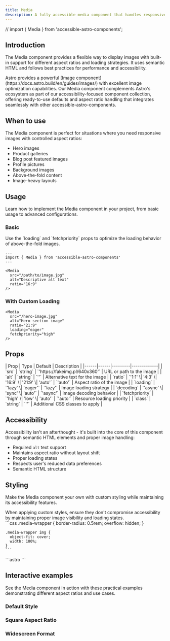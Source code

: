 ```yaml
---
title: Media
description: A fully accessible media component that handles responsive images with customizable aspect ratios and loading strategies.
---
```


// import { Media } from 'accessible-astro-components';

## Introduction

The Media component provides a flexible way to display images with built-in support for different aspect ratios and loading strategies. It uses semantic HTML and follows best practices for performance and accessibility.

<Aside type="note" title="Astro's Image component">
  Astro provides a powerful [Image component](https://docs.astro.build/en/guides/images/) with excellent image optimization capabilities. Our Media component complements Astro's ecosystem as part of our accessibility-focused component collection, offering ready-to-use defaults and aspect ratio handling that integrates seamlessly with other accessible-astro-components.
</Aside>

## When to use

The Media component is perfect for situations where you need responsive images with controlled aspect ratios:

- Hero images
- Product galleries
- Blog post featured images
- Profile pictures
- Background images
- Above-the-fold content
- Image-heavy layouts

## Usage

Learn how to implement the Media component in your project, from basic usage to advanced configurations.

### Basic

<Aside type="tip" title="Loading strategy">
  Use the `loading` and `fetchpriority` props to optimize the loading behavior of above-the-fold images.
</Aside>

```astro
---
import { Media } from 'accessible-astro-components'
---

<Media 
  src="/path/to/image.jpg"
  alt="Descriptive alt text"
  ratio="16:9"
/>
```

### With Custom Loading

```astro
<Media 
  src="/hero-image.jpg"
  alt="Hero section image"
  ratio="21:9"
  loading="eager"
  fetchpriority="high"
/>
```

## Props

<div class="props-wrapper">
| Prop | Type | Default | Description |
|------|------|---------|-------------|
| `src` | `string` | `'https://fakeimg.pl/640x360'` | URL or path to the image |
| `alt` | `string` | `''` | Alternative text for the image |
| `ratio` | `'1:1' \| '4:3' \| '16:9' \| '21:9' \| 'auto'` | `'auto'` | Aspect ratio of the image |
| `loading` | `'lazy' \| 'eager'` | `'lazy'` | Image loading strategy |
| `decoding` | `'async' \| 'sync' \| 'auto'` | `'async'` | Image decoding behavior |
| `fetchpriority` | `'high' \| 'low' \| 'auto'` | `'auto'` | Resource loading priority |
| `class` | `string` | `''` | Additional CSS classes to apply |
</div>

## Accessibility

Accessibility isn't an afterthought - it's built into the core of this component through semantic HTML elements and proper image handling:

- Required `alt` text support
- Maintains aspect ratio without layout shift
- Proper loading states
- Respects user's reduced data preferences
- Semantic HTML structure

## Styling

Make the Media component your own with custom styling while maintaining its accessibility features.

<Aside type="caution" title="Accessibility considerations">
  When applying custom styles, ensure they don't compromise accessibility by maintaining proper image visibility and loading states.
</Aside>

<Tabs>
  <TabItem label="Custom CSS">
    ```css
    .media-wrapper {
      border-radius: 0.5rem;
      overflow: hidden;
    }

    .media-wrapper img {
      object-fit: cover;
      width: 100%;
    }
    ```
  </TabItem>
  <TabItem label="Tailwind Classes">
    ```astro
    <Media 
      src="/image.jpg"
      alt="Example image"
      class="rounded-lg overflow-hidden shadow-md"
    />
    ```
  </TabItem>
</Tabs>

## Interactive examples

See the Media component in action with these practical examples demonstrating different aspect ratios and use cases.

### Default Style

<div class="not-content">
  <Media 
    src="https://picsum.photos/800/600"
    alt="Example image with default settings"
  />
</div>

### Square Aspect Ratio

<div class="not-content">
  <Media 
    src="https://picsum.photos/800/800"
    alt="Example image with 1:1 aspect ratio"
    ratio="1:1"
  />
</div>

### Widescreen Format

<div class="not-content">
  <Media 
    src="https://picsum.photos/1920/1080"
    alt="Example image in 16:9 format"
    ratio="16:9"
  />
</div>
